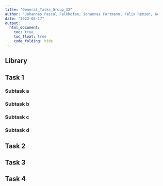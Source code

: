 ```yaml
---
title: "General_Tasks_Group_32"
author: "Johannes Pascal Falkhofen, Johannes Fortmann, Felix Remien, Georg Viktor von Usedom, Lennart Rathje"
date: "2023-02-17"
output: 
  html_document:
    toc: true
    toc_float: true
    code_folding: hide
---
```



## Library


## Task 1

### Subtask a



### Subtask b

### Subtask c

### Subtask d

## Task 2

## Task 3

## Task 4


